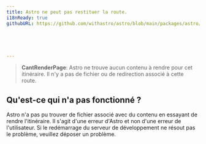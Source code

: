 ```yaml
---
title: Astro ne peut pas restituer la route.
i18nReady: true
githubURL: https://github.com/withastro/astro/blob/main/packages/astro/src/core/errors/errors-data.ts





---
```





> **CantRenderPage**: Astro ne trouve aucun contenu à rendre pour cet itinéraire. Il n'y a pas de fichier ou de redirection associé à cette route.
## Qu'est-ce qui n'a pas fonctionné ?
Astro n'a pas pu trouver de fichier associé avec du contenu en essayant de rendre l'itinéraire. Il s'agit d'une erreur d'Astro et non d'une erreur de l'utilisateur. Si le redémarrage du serveur de développement ne résout pas le problème, veuillez déposer un problème.
